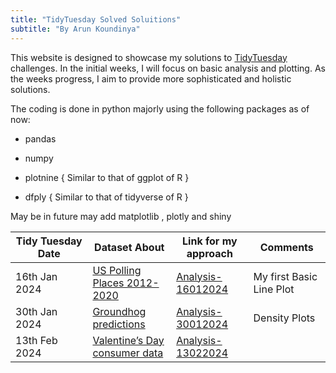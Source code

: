 ```yaml
---
title: "TidyTuesday Solved Soluitions"
subtitle: "By Arun Koundinya"
---
```


This website is designed to showcase my solutions to [TidyTuesday](https://github.com/rfordatascience/tidytuesday) challenges. In the initial weeks, I will focus on basic analysis and plotting. As the weeks progress, I aim to provide more sophisticated and holistic solutions.

The coding is done in python majorly using the following packages as of now:

-   pandas

-   numpy

-   plotnine { Similar to that of ggplot of R }

-   dfply { Similar to that of tidyverse of R }

May be in future may add matplotlib , plotly and shiny

| Tidy Tuesday Date | Dataset About                                                                                                              | Link for my approach                                     | Comments                 |
|------------------|-------------------|------------------|------------------|
| 16th Jan 2024     | [US Polling Places 2012-2020](https://github.com/rfordatascience/tidytuesday/blob/master/data/2024/2024-01-16/readme.md)   | [Analysis-16012024](analysis/16012024/Tidy16012024.html) | My first Basic Line Plot |
| 30th Jan 2024     | [Groundhog predictions](https://github.com/rfordatascience/tidytuesday/blob/master/data/2024/2024-01-30/readme.md)         | [Analysis-30012024](analysis/30012024/Tidy30012024.html) | Density Plots            |
| 13th Feb 2024     | [Valentine's Day consumer data](https://github.com/rfordatascience/tidytuesday/blob/master/data/2024/2024-02-13/readme.md) | [Analysis-13022024](analysis/13022024/Tidy13022024.html) |                          |